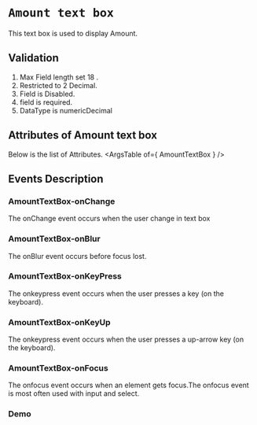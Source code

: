 <!-- Custom-MDX-Documentation.mdx -->

# `Amount text box`
This text box is used to display Amount.

## Validation 
1. Max Field length set 18 .
2. Restricted to 2 Decimal.
3. Field is Disabled.
4. field is required. 
5. DataType is numericDecimal


## Attributes of Amount text box
Below is the list of Attributes.
<ArgsTable of={ AmountTextBox } /> 

## Events Description

### AmountTextBox-onChange

The onChange event occurs when the user change in text box

### AmountTextBox-onBlur

The onBlur event occurs before focus lost.

### AmountTextBox-onKeyPress

The onkeypress event occurs when the user presses a key (on the keyboard).

### AmountTextBox-onKeyUp

The onkeypress event occurs when the user presses a up-arrow key (on the keyboard).

### AmountTextBox-onFocus

The onfocus event occurs when an element gets focus.The onfocus event is most often used with input and select.
### Demo

<Canvas>
<Story id="amounttextbox--primary" />
</Canvas>

 